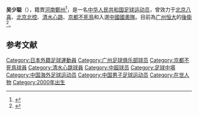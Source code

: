 {{Infobox football biography
|name                = 吴少聪
|image               =
|fullname            = 
|birth_date          = {{birth date and age|2000|03|20|df=y}}
|birth_place         = {{CHN}}[[河南省|河南省]][[郑州市|郑州市]]
|height              = 1.92 m
|currentclub         = [[广州足球俱乐部|广州]]
|clubnumber          = 5
|position            = [[後衛_(足球)|後衛]]
|youthyears1         = {{0|0000}}–2017
|youthclubs1         = Beijing FA
|youthyears2         = 2017–2018
|youthclubs2         = [[北京北体大足球俱乐部|北京北体大足球俱乐部]]
|youthyears3         = 2018–2019
|youthclubs3         = [[清水心跳|清水心跳]]
|youthyears4         = 2018
|youthclubs4         = → [[京都不死鳥|京都不死鳥]] (外借)
|years1              = 2019– |clubs1 = [[广州足球俱乐部|广州]] |caps1 = 16 |goals1 = 2
|years2              = 2019  |clubs2 = → [[京都不死鳥|京都不死鳥]] (外借)                   |caps2 = 0 |goals2 = 0
|nationalyears1      = 2018
|nationalteam1       = [[中国国家青年足球队|中国国家青年足球队]]
|nationalcaps1       = 4
|nationalgoals1      = 0
|nationalyears2      = 2019–
|nationalteam2       = [[中国国家奥林匹克足球队|中国国家奥林匹克足球队]]
|nationalcaps2       = 1
|nationalgoals2      = 0
|club-update         = 14:01, 8 July 2021 (UTC)
|nationalteam-update = 
}}'''吴少聪'''（{{bd|2000年|3月20日||}}），籍貫[[河南|河南]][[鄭州|鄭州]]<ref>{{cite news |title=吴少聪 27号 |url=https://baike.baidu.com/item/%E5%90%B4%E5%B0%91%E8%81%AA/19663984 |publisher=廣州恆大}}</ref>，是一名[[中华人民共和国|中华人民共和国]][[足球|足球运动员]]，曾效力于[[北京八喜|北京八喜]]、[[北京北控|北京北控]]、[[清水心跳|清水心跳]]、[[京都不死鳥|京都不死鳥]]和入選[[中國國奧隊|中國國奧隊]]。目前為[[广州恒大淘宝足球俱乐部|广州恒大]]的[[後衛_(足球)|後衛]]<ref>{{Cite web|title=京都不死鸟宣布吴少聪租借结束 球员将返回恒大|url=https://sports.qq.com/a/20190722/005500.htm|accessdate=|author=騰訊體育|date=|format=|publisher=|language=}}</ref>。

== 参考文献 ==
{{Reflist}}
{{2019年中超分类名单广州恒大}}
{{2020年中超分类名单广州恒大}}
{{2021年中超分类名单广州队}}
{{2022年中超分类名单广州}}

[[Category:日本外籍足球運動員|Category:日本外籍足球運動員]]
[[Category:广州足球俱乐部球员|Category:广州足球俱乐部球员]]
[[Category:京都不死鳥球員|Category:京都不死鳥球員]]
[[Category:清水心跳球員|Category:清水心跳球員]]
[[Category:中超球员|Category:中超球员]]
[[Category:足球中場|Category:足球中場]]
[[Category:中国海外足球运动员|Category:中国海外足球运动员]]
[[Category:中国男子足球运动员|Category:中国男子足球运动员]]
[[Category:在世人物|Category:在世人物]]
[[Category:2000年出生|Category:2000年出生]]